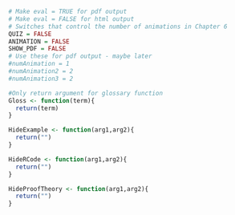 ```r
# Make eval = TRUE for pdf output
# Make eval = FALSE for html output
# Switches that control the number of animations in Chapter 6
QUIZ = FALSE
ANIMATION = FALSE 
SHOW_PDF = FALSE
# Use these for pdf output - maybe later
#numAnimation = 1
#numAnimation2 = 2
#numAnimation3 = 2

#Only return argument for glossary function
Gloss <- function(term){
  return(term)
}

HideExample <- function(arg1,arg2){
  return("")
}

HideRCode <- function(arg1,arg2){
  return("")
}

HideProofTheory <- function(arg1,arg2){
  return("")
}

```
